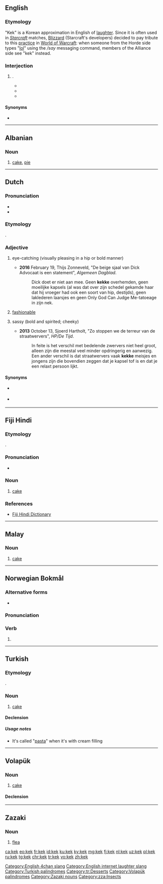 {{also|KEK|kék|KÉK|kèk}}
==English==

===Etymology===
"Kek" is a Korean approximation in English of [[laughter]].<!-- Korean keyboards have nothing to do with this. --> Since it is often used in ''[[w:Starcraft|Starcraft]]'' matches, [[w:Blizzard Entertainment|Blizzard]] (Starcraft's developers) decided to pay tribute to this [[practice]] in [[w:World of Warcraft|World of Warcraft]]: when someone from the Horde side types "[[lol]]" using the ''/say'' messaging command, members of the Alliance side see "kek" instead.

===Interjection===
{{en-intj}}

# {{lb|en|Internet slang|video games}} {{non-gloss definition|Used to indicate laughter or humour}}.
#* {{quote-newsgroup|date=13 October 2007|author=The Cynic [username]|title=Re: Nobel Peace belong to me.|url=https://groups.google.com/forum/#!original/alt.politics.bush/zTX6sj-z_30/rMl0Z-hQ2vQJ|newsgroup=alt.politics.bush|passage=Now Freakie boy, for a tasty doggie biscuit, can you try saying that again without any grammatical error?<br />'''kek kek kek kek kek'''}}
#* {{quote-newsgroup|date=11 December 2013|author=Steve Nickolas|title=Re: 1984 Apple IIe Owner's Manual|url=https://groups.google.com/forum/#!original/comp.sys.apple2/LlCS8JaN7AA/aGKzYFeS26oJ|newsgroup=comp.sys.apple2|passage=Top '''kek'''.<br /><br />I can't believe Apple would derp like THAT, at least the Apple of the mid-1980s.}}
#* {{quote-newsgroup|date=19 February 2014|author=Checkmate [username] (quoting [Tor] Friendly Neighborhood Vote> Wrangler Emeritus [username])|title=Checkmate's Discount House of Spatulas|url=https://groups.google.com/forum/#!original/alt.usenet.kooks/pzGYAgWMr9Q/69LBTa407m4J|newsgroup=alt.usenet.kooks|passage=> "an hour or two a day" "chasing old Checkmate posts."<br />><br />>'''kek'''}}

====Synonyms====
* {{l|en|LOL}}

[[Category:English 4chan slang]]
[[Category:English internet laughter slang]]

----

==Albanian==

===Noun===
{{sq-noun|g=n}}

# [[cake]], [[pie]]

----

==Dutch==

===Pronunciation===
* {{rhymes|ɛk|lang=nl}}
* {{IPA|/kɛk/|lang=nl}}

===Etymology===
{{borrowing|de|keck|lang=nl}}.

===Adjective===
{{head|nl|adjective}}

# {{lb|nl|Netherlands}} eye-catching (visually pleasing in a hip or bold manner)
#* '''2016''' February 19, Thijs Zonneveld, "De beige sjaal van Dick Advocaat is een statement", ''Algemeen Dagblad''.
#*:Dick doet er niet aan mee. Geen '''kekke''' overhemden, geen moeilijke kapsels (al was dat over zijn schedel gekamde haar dat hij vroeger had ook een soort van hip, destijds), geen laklederen laarsjes en geen Only God Can Judge Me-tatoeage in zijn nek.
# {{lb|nl|Netherlands|by extension}} [[fashionable]]
# {{lb|nl|Netherlands}} sassy (bold and spirited; cheeky)
#* '''2013''' October 13, Sjoerd Hartholt, "Zo stoppen we de terreur van de straatwervers", ''HP/De Tijd''.
#*:In feite is het verschil met bedelende zwervers niet heel groot, alleen zijn die meestal veel minder opdringerig en aanwezig. Een ander verschil is dat straatwervers vaak '''kekke''' meisjes en jongens zijn die bovendien zeggen dat je kapsel tof is en dat je een relaxt persoon lijkt.

====Synonyms====
* {{sense|sassy, spirited}} {{l|nl|kittig}}
* {{sense|visually appealing}} {{l|nl|blits}}

----

==Fiji Hindi==

===Etymology===
{{borrowing|en|cake|lang=hif}}.

===Pronunciation===
* {{IPA|/keːk/|lang=hif}}

===Noun===
{{head|hif|noun}}

# [[cake]]

===References===
* [http://web.archive.org/20080308065956/www.geocities.com/fijihindi/FijiHindiEnglishDict.htm#k Fiji Hindi Dictionary]

----

==Malay==

===Noun===
{{head|ms|noun}}
# [[cake]]

----

==Norwegian Bokmål==

===Alternative forms===
* {{l|nb|keik}}

===Pronunciation===
{{IPA|[çe:k]|lang=no}}

===Verb===
{{head|nb|verb form}}

# {{past tense of|kike|lang=nb}}

----

==Turkish==

===Etymology===
{{borrowing|en|cake|lang=tr}}.

===Noun===
{{tr-noun|i|ler}}

# [[cake]]

====Declension====
{{tr-noun-c|e|t}}

=====Usage notes=====
* It's called "[[pasta]]" when it's with cream filling

[[Category:Turkish palindromes]]
[[Category:tr:Desserts]]

----

==Volapük==

===Noun===
{{vo-noun}}

# [[cake]]

====Declension====
{{vo-decl-noun}}

[[Category:Volapük palindromes]]

----

==Zazaki==

===Noun===
{{head|zza|nouns}}

# [[flea]]

[[Category:Zazaki nouns]]
[[Category:zza:Insects]]

[[ca:kek]]
[[eo:kek]]
[[fr:kek]]
[[id:kek]]
[[ku:kek]]
[[ky:kek]]
[[mg:kek]]
[[fj:kek]]
[[nl:kek]]
[[uz:kek]]
[[pl:kek]]
[[ru:kek]]
[[tg:kek]]
[[chr:kek]]
[[tr:kek]]
[[vo:kek]]
[[zh:kek]]